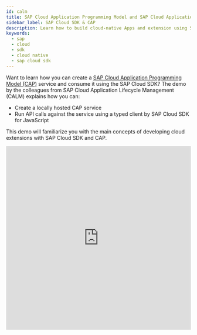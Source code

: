 ```yaml
---
id: calm
title: SAP Cloud Application Programming Model and SAP Cloud Application Lifecycle Management
sidebar_label: SAP Cloud SDK & CAP
description: Learn how to build cloud-native Apps and extension using SAP Cloud SDK for JavaScrip with Cloud Application Programming model (CAP)
keywords:
  - sap
  - cloud
  - sdk
  - cloud native
  - sap cloud sdk
---
```


Want to learn how you can create a [SAP Cloud Application Programming Model (CAP)](/docs/overview/overview-cloud-sdk#sap-cloud-application-programming-model) service and consume it using the SAP Cloud SDK?
The demo by the colleagues from SAP Cloud Application Lifecycle Management (CALM) explains how you can:

- Create a locally hosted CAP service
- Run API calls against the service using a typed client by SAP Cloud SDK for JavaScript

This demo will familiarize you with the main concepts of developing cloud extensions with SAP Cloud SDK and CAP.

<div class="sdk-video-container">
  <iframe
    src="https://cdnapisec.kaltura.com/p/1921661/sp/192166100/embedIframeJs/uiconf_id/35919811/partner_id/1921661?flashvars[mediaProxy.mediaPlayFrom]=598&iframeembed=true&playerId=sapvideo&entry_id=1_71wlxvjf&flashvars[streamerType]=auto"
    width="100%"
    height="500"
    allowfullscreen
    webkitallowfullscreen
    mozAllowFullScreen
    allow="autoplay *; fullscreen *; encrypted-media *"
    frameborder="0"
  ></iframe>
</div>
